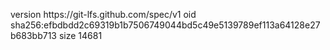 version https://git-lfs.github.com/spec/v1
oid sha256:efbdbdd2c69319b1b7506749044bd5c49e5139789ef113a64128e27b683bb713
size 14681
